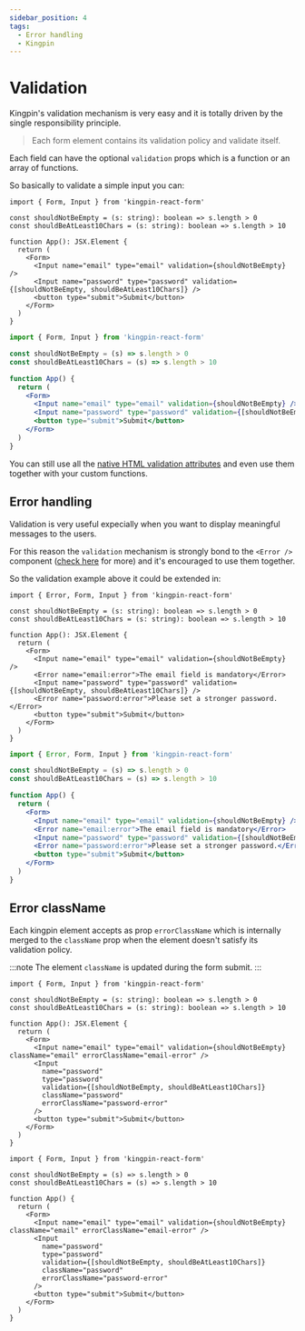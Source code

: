 ```yaml
---
sidebar_position: 4
tags:
  - Error handling
  - Kingpin
---
```



# Validation

Kingpin's validation mechanism is very easy and it is totally driven
by the single responsibility principle.

> Each form element contains its validation
> policy and validate itself.

Each field can have the optional `validation` props which is a function or an array
of functions.

So basically to validate a simple input you can:

<Tabs>
<TabItem value="typescript" label="Typescript">

```tsx
import { Form, Input } from 'kingpin-react-form'

const shouldNotBeEmpty = (s: string): boolean => s.length > 0
const shouldBeAtLeast10Chars = (s: string): boolean => s.length > 10

function App(): JSX.Element {
  return (
    <Form>
      <Input name="email" type="email" validation={shouldNotBeEmpty} />
      <Input name="password" type="password" validation={[shouldNotBeEmpty, shouldBeAtLeast10Chars]} />
      <button type="submit">Submit</button>
    </Form>
  )
}
```

</TabItem>
<TabItem value="javascript" label="Javascript">

```jsx
import { Form, Input } from 'kingpin-react-form'

const shouldNotBeEmpty = (s) => s.length > 0
const shouldBeAtLeast10Chars = (s) => s.length > 10

function App() {
  return (
    <Form>
      <Input name="email" type="email" validation={shouldNotBeEmpty} />
      <Input name="password" type="password" validation={[shouldNotBeEmpty, shouldBeAtLeast10Chars]} />
      <button type="submit">Submit</button>
    </Form>
  )
}
```

</TabItem>
</Tabs>

You can still use all the
[native HTML validation attributes](https://developer.mozilla.org/en-US/docs/Learn/Forms/Form_validation#the_required_attribute)
and even use them together with your custom functions.

## Error handling

Validation is very useful expecially when you want to display meaningful messages to the users.

For this reason the `validation` mechanism is strongly bond to the `<Error />` component
([check here](./components/Error) for more) and it's encouraged to use them together.

So the validation example above it could be extended in:

<Tabs>
<TabItem value="typescript" label="Typescript">

```tsx
import { Error, Form, Input } from 'kingpin-react-form'

const shouldNotBeEmpty = (s: string): boolean => s.length > 0
const shouldBeAtLeast10Chars = (s: string): boolean => s.length > 10

function App(): JSX.Element {
  return (
    <Form>
      <Input name="email" type="email" validation={shouldNotBeEmpty} />
      <Error name="email:error">The email field is mandatory</Error>
      <Input name="password" type="password" validation={[shouldNotBeEmpty, shouldBeAtLeast10Chars]} />
      <Error name="password:error">Please set a stronger password.</Error>
      <button type="submit">Submit</button>
    </Form>
  )
}
```

</TabItem>
<TabItem value="javascript" label="Javascript">

```jsx
import { Error, Form, Input } from 'kingpin-react-form'

const shouldNotBeEmpty = (s) => s.length > 0
const shouldBeAtLeast10Chars = (s) => s.length > 10

function App() {
  return (
    <Form>
      <Input name="email" type="email" validation={shouldNotBeEmpty} />
      <Error name="email:error">The email field is mandatory</Error>
      <Input name="password" type="password" validation={[shouldNotBeEmpty, shouldBeAtLeast10Chars]} />
      <Error name="password:error">Please set a stronger password.</Error>
      <button type="submit">Submit</button>
    </Form>
  )
}
```

</TabItem>
</Tabs>

## Error className

Each kingpin element accepts as prop `errorClassName` which is internally merged to the `className` prop
when the element doesn't satisfy its validation policy.

:::note
The element `className` is updated during the form submit.
:::

<Tabs>
<TabItem value="typescript" label="Typescript">

```tsx
import { Form, Input } from 'kingpin-react-form'

const shouldNotBeEmpty = (s: string): boolean => s.length > 0
const shouldBeAtLeast10Chars = (s: string): boolean => s.length > 10

function App(): JSX.Element {
  return (
    <Form>
      <Input name="email" type="email" validation={shouldNotBeEmpty} className="email" errorClassName="email-error" />
      <Input
        name="password"
        type="password"
        validation={[shouldNotBeEmpty, shouldBeAtLeast10Chars]}
        className="password"
        errorClassName="password-error"
      />
      <button type="submit">Submit</button>
    </Form>
  )
}
```

</TabItem>
<TabItem value="javascript" label="Javascript">

```tsx
import { Form, Input } from 'kingpin-react-form'

const shouldNotBeEmpty = (s) => s.length > 0
const shouldBeAtLeast10Chars = (s) => s.length > 10

function App() {
  return (
    <Form>
      <Input name="email" type="email" validation={shouldNotBeEmpty} className="email" errorClassName="email-error" />
      <Input
        name="password"
        type="password"
        validation={[shouldNotBeEmpty, shouldBeAtLeast10Chars]}
        className="password"
        errorClassName="password-error"
      />
      <button type="submit">Submit</button>
    </Form>
  )
}
```

</TabItem>
</Tabs>

